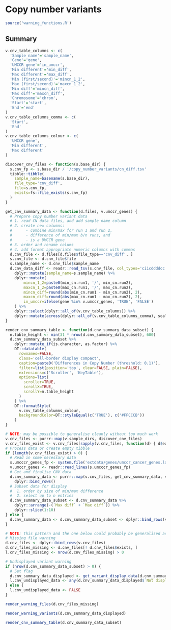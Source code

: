 # Copy number variants {.tabset .tabset-fade}
```r
source('warning_functions.R')
```

## Summary
```r
v.cnv_table_columns <- c(
  'Sample name'='sample_name',
  'Gene'='gene',
  'UMCCR gene'='in_umccr',
  'Min different'='min_diff',
  'Max different'='max_diff',
  'Min (first/second)'='mincn_1_2',
  'Max (first/second)'='maxcn_1_2',
  'Min diff'='mincn_diff',
  'Max diff'='maxcn_diff',
  'Chromosome'='chrom',
  'Start'='start',
  'End'='end'
)
v.cnv_table_columns_comma <- c(
  'Start',
  'End'
)
v.cnv_table_columns_colour <- c(
  'UMCCR gene',
  'Min different',
  'Max different'
)
```

```r
discover_cnv_files <- function(s.base_dir) {
  s.cnv_fp <- s.base_dir / '/copy_number_variants/cn_diff.tsv'
  tibble::tibble(
    sample_name=basename(s.base_dir),
    file_type='cnv_diff',
    file=s.cnv_fp,
    exists=fs::file_exists(s.cnv_fp)
  )
}

get_cnv_summary_data <- function(d.files, v.umccr_genes) {
  # Prepare copy number variant data
  # 1. read CN data files, and add sample name column
  # 2. create new columns:
  #      - combine min/max for run 1 and run 2,
  #      - difference of min/max b/n runs, and
  #      - is a UMCCR gene
  # 3. order and rename colums
  # 4. add format appropriate numeric columns with commas
  d.cnv_file <- d.files[d.files$file_type=='cnv_diff', ]
  s.cnv_file <- d.cnv_file$file
  s.sample_name <- d.cnv_file$sample_name
  d.cnv_data_diff <- readr::read_tsv(s.cnv_file, col_types='ciicddddcc') %>%
    dplyr::mutate(sample_name=s.sample_name) %>%
    dplyr::mutate(
        mincn_1_2=paste0(min_cn.run1, '/', min_cn.run2),
        maxcn_1_2=paste0(max_cn.run1, '/', max_cn.run2),
        mincn_diff=round(abs(min_cn.run1 - min_cn.run2), 2),
        maxcn_diff=round(abs(max_cn.run1 - max_cn.run2), 2),
        in_umccr=ifelse(gene %in% v.umccr_genes, 'TRUE', 'FALSE')
    ) %>%
    dplyr::select(dplyr::all_of(v.cnv_table_columns)) %>%
    dplyr::mutate(across(dplyr::all_of(v.cnv_table_columns_comma), scales::comma))
}

render_cnv_summary_table <- function(d.cnv_summary_data_subset) {
  n.table_height <- min(31 * nrow(d.cnv_summary_data_subset), 600)
  d.cnv_summary_data_subset %>%
    dplyr::mutate_if(is.character, as.factor) %>%
    DT::datatable(
      rownames=FALSE,
      class='cell-border display compact',
      caption=paste0('Differences in Copy Number (threshold: 0.1)'),
      filter=list(position='top', clear=FALSE, plain=FALSE),
      extensions=c('Scroller', 'KeyTable'),
      options=list(
        scroller=TRUE,
        scrollX=TRUE,
        scrollY=n.table_height
      )
    ) %>%
    DT::formatStyle(
      v.cnv_table_columns_colour,
      backgroundColor=DT::styleEqual(c('TRUE'), c('#FFCCCB'))
    )
}
```

```r
# NOTE: may be possible to generalise cleanly without too much work
v.cnv_files <- purrr::map(v.sample_dirs, discover_cnv_files)
v.cnv_files_exist <- v.cnv_files[sapply(v.cnv_files, function(d) { d$exists })]
# Process data or create empty tibble
if (length(v.cnv_files_exist) > 0) {
  # Read in some necessary data
  s.umcccr_genes_fp <- system.file('extdata/genes/umccr_cancer_genes.latest.genes', package='woofr')
  v.umccr_genes <- readr::read_lines(s.umcccr_genes_fp)
  # Get and finalise CNV data
  d.cnv_summary_data <- purrr::map(v.cnv_files, get_cnv_summary_data, v.umccr_genes) %>%
    dplyr::bind_rows()
  # Subset data for display
  #  1. order by size of min/max difference
  #  2. select up to n entries
  d.cnv_summary_data_subset <- d.cnv_summary_data %>%
    dplyr::arrange(-(`Max diff` + `Max diff`)) %>%
    dplyr::slice(1:10)
} else {
  d.cnv_summary_data <- d.cnv_summary_data_subset <- dplyr::bind_rows(v.cnv_table_columns)[NULL, ]
}
```

```r
# NOTE: this pattern and the one below could probably be generalised as a fn
# Missing file warning
d.cnv_files <- dplyr::bind_rows(v.cnv_files)
d.cnv_files_missing <- d.cnv_files[! d.cnv_files$exists, ]
l.cnv_files_missing <- nrow(d.cnv_files_missing) > 0

# Undisplayed variant warning
if (nrow(d.cnv_summary_data_subset) > 0) {
  # Set flag
  d.cnv_summary_data_displayed <- get_variant_display_data(d.cnv_summary_data, d.cnv_summary_data_subset)
  l.cnv_undisplayed_data <- any(d.cnv_summary_data_displayed$`Not displayed` > 0)
} else {
  l.cnv_undisplayed_data <- FALSE
}
```

```r
render_warning_files(d.cnv_files_missing)
```

```r
render_warning_variants(d.cnv_summary_data_displayed)
```

```r
render_cnv_summary_table(d.cnv_summary_data_subset)
```
